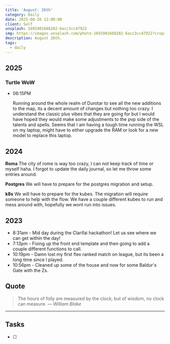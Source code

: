 ```yaml
---
title: 'August: 26th'
category: Daily
date: 2025-08-26 12:00:00
client: Self
unsplash: 1691901668282-6acc3cc47922
img: https://images.unsplash.com/photo-1691901668282-6acc3cc47922?crop=entropy&cs=srgb&fm=jpg&ixid=MnwzNjM5Nzd8MHwxfHJhbmRvbXx8fHx8fHx8fDE2ODE3NDg2ODY&ixlib=rb-4.0.3&q=85
description: August 26th. 
tags:
  - daily
---
```



## 2025

### Turtle WoW

-   06:15PM

    Running around the whole realm of Durotar to see all the new additions to the map, its a decent amount of changes but nothing too crazy.
    I understand the classic plus vibes that they are going for but I would have hoped they would make some adjustments to the pvp side of the talents and spells.
    Seems that I am having a tough time running the WSL on my laptop, might have to either upgrade the RAM or look for a new model to replace this laptop.


## 2024

**Roma**
The city of rome is way too crazy, I can not keep track of time or myself haha.
I forgot to update the daily journal, so let me throw some entries around.

**Postgres**
We will have to prepare for the postgres migration and setup.

**k8s**
We will have to prepare for the kubes.
The migration will require someone to help with the flow.
We have a couple different kubes to run and mess around with, hopefully we wont run into issues.

<Adsense />

## 2023
- 8:31am - Mid day during the Clarifai hackathon! Let us see where we can get within the day!
- 7:13pm - Fixing up the front end template and then going to add a couple different functions to call.
- 10:19pm - Damn lost my first flex ranked match on league, but its been a long time since I played. 
- 10:56pm - Cleaned up some of the house and now for some Baldur's Gate with the Zs.

## Quote

> The hours of folly are measured by the clock; but of wisdom, no clock can measure.
> — <cite>William Blake</cite>

---

## Tasks

- [ ]